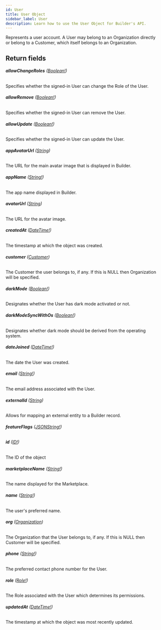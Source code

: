 ```yaml
---
id: User
title: User Object
sidebar_label: User
description: Learn how to use the User Object for Builder's API.
---
```


Represents a user account. A User may belong to an Organization directly or
belong to a Customer, which itself belongs to an Organization.

## Return fields

###### <b>allowChangeRoles</b> ([Boolean!](/composer/builder/api/schema/scalar/Boolean.mdx))

Specifies whether the signed-in User can change the Role of the User.

###### <b>allowRemove</b> ([Boolean!](/composer/builder/api/schema/scalar/Boolean.mdx))

Specifies whether the signed-in User can remove the User.

###### <b>allowUpdate</b> ([Boolean!](/composer/builder/api/schema/scalar/Boolean.mdx))

Specifies whether the signed-in User can update the User.

###### <b>appAvatarUrl</b> ([String](/composer/builder/api/schema/scalar/String.mdx))

The URL for the main avatar image that is displayed in Builder.

###### <b>appName</b> ([String!](/composer/builder/api/schema/scalar/String.mdx))

The app name displayed in Builder.

###### <b>avatarUrl</b> ([String](/composer/builder/api/schema/scalar/String.mdx))

The URL for the avatar image.

###### <b>createdAt</b> ([DateTime!](/composer/builder/api/schema/scalar/DateTime.mdx))

The timestamp at which the object was created.

###### <b>customer</b> ([Customer](/composer/builder/api/schema/object/Customer.mdx))

The Customer the user belongs to, if any. If this is NULL then Organization will be specified.

###### <b>darkMode</b> ([Boolean!](/composer/builder/api/schema/scalar/Boolean.mdx))

Designates whether the User has dark mode activated or not.

###### <b>darkModeSyncWithOs</b> ([Boolean!](/composer/builder/api/schema/scalar/Boolean.mdx))

Designates whether dark mode should be derived from the operating system.

###### <b>dateJoined</b> ([DateTime!](/composer/builder/api/schema/scalar/DateTime.mdx))

The date the User was created.

###### <b>email</b> ([String!](/composer/builder/api/schema/scalar/String.mdx))

The email address associated with the User.

###### <b>externalId</b> ([String](/composer/builder/api/schema/scalar/String.mdx))

Allows for mapping an external entity to a Builder record.

###### <b>featureFlags</b> ([JSONString!](/composer/builder/api/schema/scalar/JSONString.mdx))

###### <b>id</b> ([ID!](/composer/builder/api/schema/scalar/ID.mdx))

The ID of the object

###### <b>marketplaceName</b> ([String!](/composer/builder/api/schema/scalar/String.mdx))

The name displayed for the Marketplace.

###### <b>name</b> ([String!](/composer/builder/api/schema/scalar/String.mdx))

The user's preferred name.

###### <b>org</b> ([Organization](/composer/builder/api/schema/object/Organization.mdx))

The Organization that the User belongs to, if any. If this is NULL then Customer will be specified.

###### <b>phone</b> ([String!](/composer/builder/api/schema/scalar/String.mdx))

The preferred contact phone number for the User.

###### <b>role</b> ([Role!](/composer/builder/api/schema/object/Role.mdx))

The Role associated with the User which determines its permissions.

###### <b>updatedAt</b> ([DateTime!](/composer/builder/api/schema/scalar/DateTime.mdx))

The timestamp at which the object was most recently updated.
